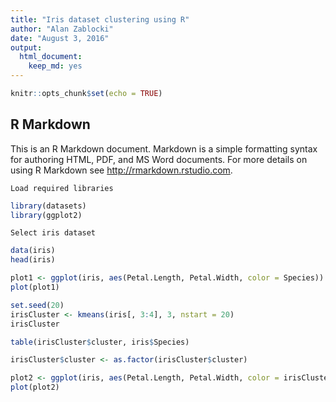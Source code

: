 ```yaml
---
title: "Iris dataset clustering using R"
author: "Alan Zablocki"
date: "August 3, 2016"
output: 
  html_document: 
    keep_md: yes
---
```


```r
knitr::opts_chunk$set(echo = TRUE)
```

## R Markdown

This is an R Markdown document. Markdown is a simple formatting syntax for authoring HTML, PDF, and MS Word documents. For more details on using R Markdown see <http://rmarkdown.rstudio.com>.

```
Load required libraries
```

```r
library(datasets)
library(ggplot2)
```

```
Select iris dataset
```
```r
data(iris)
head(iris)
```

```r
plot1 <- ggplot(iris, aes(Petal.Length, Petal.Width, color = Species)) + geom_point()
plot(plot1)
``` 

```r
set.seed(20)
irisCluster <- kmeans(iris[, 3:4], 3, nstart = 20)
irisCluster
```

```r
table(irisCluster$cluster, iris$Species)
```

```r
irisCluster$cluster <- as.factor(irisCluster$cluster)
```

```r
plot2 <- ggplot(iris, aes(Petal.Length, Petal.Width, color = irisCluster$cluster)) + geom_point()
plot(plot2)
``` 

